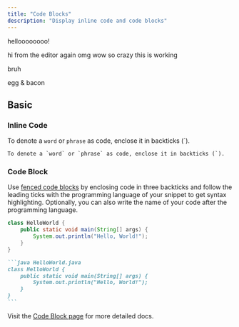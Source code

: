 ```yaml
---
title: "Code Blocks"
description: "Display inline code and code blocks"
---
```


helloooooooo!

hi from the editor again omg wow so crazy this is working

bruh

egg & bacon

## Basic

### Inline Code

To denote a `word` or `phrase` as code, enclose it in backticks (`).

```
To denote a `word` or `phrase` as code, enclose it in backticks (`).
```

### Code Block

Use
[fenced code blocks](https://www.markdownguide.org/extended-syntax/#fenced-code-blocks)
by enclosing code in three backticks and follow the leading ticks with the
programming language of your snippet to get syntax highlighting. Optionally, you
can also write the name of your code after the programming language.

```java HelloWorld.java
class HelloWorld {
    public static void main(String[] args) {
        System.out.println("Hello, World!");
    }
}
```

````md
```java HelloWorld.java
class HelloWorld {
    public static void main(String[] args) {
        System.out.println("Hello, World!");
    }
}
```
````

Visit the [Code Block page](/content/components/code) for more detailed docs.
